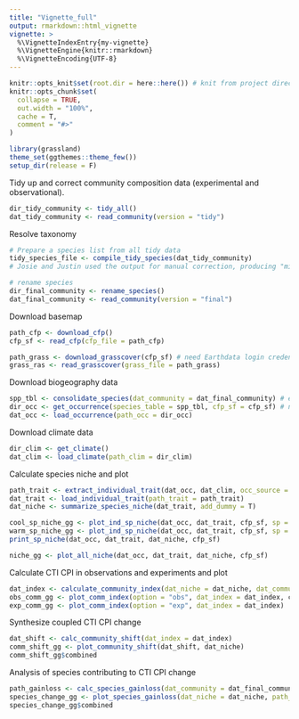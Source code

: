 ```yaml
---
title: "Vignette_full"
output: rmarkdown::html_vignette
vignette: >
  %\VignetteIndexEntry{my-vignette}
  %\VignetteEngine{knitr::rmarkdown}
  %\VignetteEncoding{UTF-8}
---
```


```r
knitr::opts_knit$set(root.dir = here::here()) # knit from project directory
knitr::opts_chunk$set(
  collapse = TRUE,
  out.width = "100%",
  cache = T,
  comment = "#>"
)
```

```r
library(grassland)
theme_set(ggthemes::theme_few())
setup_dir(release = F)
```

Tidy up and correct community composition data (experimental and observational).
```r
dir_tidy_community <- tidy_all()
dat_tidy_community <- read_community(version = "tidy")
```

Resolve taxonomy
```r
# Prepare a species list from all tidy data
tidy_species_file <- compile_tidy_species(dat_tidy_community)
# Josie and Justin used the output for manual correction, producing "misspelling.csv".

# rename species
dir_final_community <- rename_species()
dat_final_community <- read_community(version = "final")
```

Download basemap
```r
path_cfp <- download_cfp()
cfp_sf <- read_cfp(cfp_file = path_cfp)

path_grass <- download_grasscover(cfp_sf) # need Earthdata login credentials, slow
grass_ras <- read_grasscover(grass_file = path_grass)
```

Download biogeography data
```r
spp_tbl <- consolidate_species(dat_community = dat_final_community) # explain this step? also where did consolication.csv come from
dir_occ <- get_occurrence(species_table = spp_tbl, cfp_sf = cfp_sf) # needs parallel computation
dat_occ <- load_occurrence(path_occ = dir_occ)
```

Download climate data
```r
dir_clim <- get_climate()
dat_clim <- load_climate(path_clim = dir_clim)
```

Calculate species niche and plot
```r
path_trait <- extract_individual_trait(dat_occ, dat_clim, occ_source = "gbif", clim_source = "chelsa")
dat_trait <- load_individual_trait(path_trait = path_trait)
dat_niche <- summarize_species_niche(dat_trait, add_dummy = T)

cool_sp_niche_gg <- plot_ind_sp_niche(dat_occ, dat_trait, cfp_sf, sp = "Danthonia californica")
warm_sp_niche_gg <- plot_ind_sp_niche(dat_occ, dat_trait, cfp_sf, sp = "Stipa pulchra")
print_sp_niche(dat_occ, dat_trait, dat_niche, cfp_sf)

niche_gg <- plot_all_niche(dat_occ, dat_trait, dat_niche, cfp_sf)
```

Calculate CTI CPI in observations and experiments and plot

```r
dat_index <- calculate_community_index(dat_niche = dat_niche, dat_community = dat_final_community)
obs_comm_gg <- plot_comm_index(option = "obs", dat_index = dat_index, cfp_sf, grass_ras)
exp_comm_gg <- plot_comm_index(option = "exp", dat_index = dat_index)
```

Synthesize coupled CTI CPI change
```r
dat_shift <- calc_community_shift(dat_index = dat_index)
comm_shift_gg <- plot_community_shift(dat_shift, dat_niche)
comm_shift_gg$combined
```

Analysis of species contributing to CTI CPI change
```r
path_gainloss <- calc_species_gainloss(dat_community = dat_final_community, dat_niche = dat_niche)
species_change_gg <- plot_species_gainloss(dat_niche = dat_niche, path_gainloss = path_gainloss)
species_change_gg$combined
```

